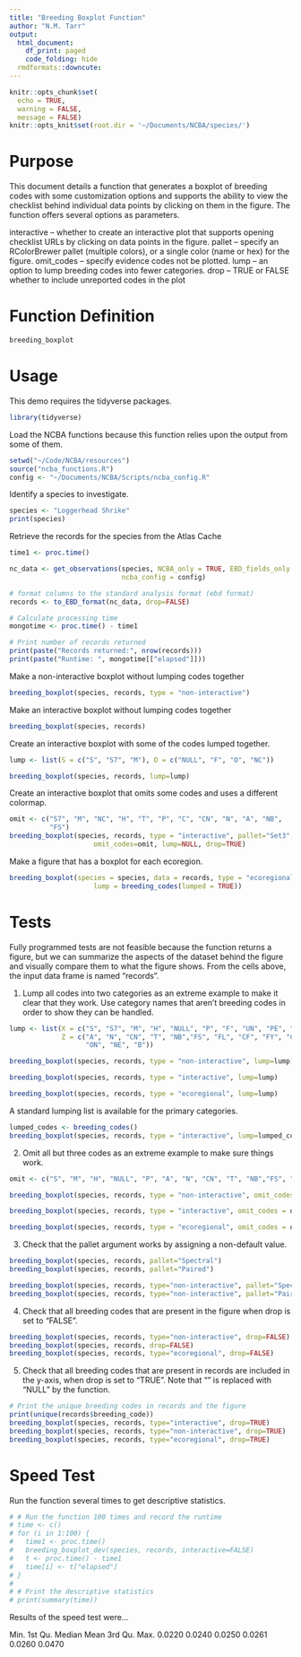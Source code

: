 ```yaml
---
title: "Breeding Boxplot Function"
author: "N.M. Tarr"
output: 
  html_document:
    df_print: paged
    code_folding: hide
  rmdformats::downcute:
---
```

```r
knitr::opts_chunk$set(
  echo = TRUE,
  warning = FALSE,
  message = FALSE)
knitr::opts_knit$set(root.dir = '~/Documents/NCBA/species/')
```

# Purpose
This document details a function that generates a boxplot of breeding codes with some customization options and supports the ability to view the checklist behind individual data points by clicking on them in the figure.  The function offers several options as parameters.

interactive -- whether to create an interactive plot that supports opening
   checklist URLs by clicking on data points in the figure.
pallet -- specify an RColorBrewer pallet (multiple colors), or a single
   color (name or hex) for the figure.
omit_codes -- specify evidence codes not be plotted.
lump -- an option to lump breeding codes into fewer categories.
drop -- TRUE or FALSE whether to include unreported codes in the plot

# Function Definition
```r
breeding_boxplot
```

# Usage
This demo requires the tidyverse packages.
```r
library(tidyverse)
```

Load the NCBA functions because this function relies upon the output from some of them.
```r
setwd("~/Code/NCBA/resources")
source("ncba_functions.R")
config <- "~/Documents/NCBA/Scripts/ncba_config.R"
```

Identify a species to investigate.
```r
species <- "Loggerhead Shrike"
print(species)
```

Retrieve the records for the species from the Atlas Cache
```r
time1 <- proc.time()

nc_data <- get_observations(species, NCBA_only = TRUE, EBD_fields_only = FALSE,
                            ncba_config = config)

# format columns to the standard analysis format (ebd format)
records <- to_EBD_format(nc_data, drop=FALSE)

# Calculate processing time
mongotime <- proc.time() - time1

# Print number of records returned
print(paste("Records returned:", nrow(records)))
print(paste("Runtime: ", mongotime[["elapsed"]]))
```

Make a non-interactive boxplot without lumping codes together
```r
breeding_boxplot(species, records, type = "non-interactive")
```

Make an interactive boxplot without lumping codes together
```r
breeding_boxplot(species, records)
```

Create an interactive boxplot with some of the codes lumped together.
```r
lump <- list(S = c("S", "S7", "M"), O = c("NULL", "F", "O", "NC"))

breeding_boxplot(species, records, lump=lump)
```

Create an interactive boxplot that omits some codes and uses a different colormap.
```r
omit <- c("S7", "M", "NC", "H", "T", "P", "C", "CN", "N", "A", "NB", 
          "FS")
breeding_boxplot(species, records, type = "interactive", pallet="Set3",
                     omit_codes=omit, lump=NULL, drop=TRUE)
```

Make a figure that has a boxplot for each ecoregion.
```r
breeding_boxplot(species = species, data = records, type = "ecoregional",
                     lump = breeding_codes(lumped = TRUE))
```


# Tests
Fully programmed tests are not feasible because the function returns a figure, but we can summarize the aspects of the dataset behind the figure and visually compare them to what the figure shows.  From the cells above, the input data frame is named "records".

1. Lump all codes into two categories as an extreme example to make it clear that they work. Use category names that aren't breeding codes in order to show they can be handled.
```r
lump <- list(X = c("S", "S7", "M", "H", "NULL", "P", "F", "UN", "PE", "NY"), 
             Z = c("A", "N", "CN", "T", "NB","FS", "FL", "CF", "FY", "C",
                   "ON", "NE", "B"))

breeding_boxplot(species, records, type = "non-interactive", lump=lump)

breeding_boxplot(species, records, type = "interactive", lump=lump)

breeding_boxplot(species, records, type = "ecoregional", lump=lump)


```

A standard lumping list is available for the primary categories.
```r
lumped_codes <- breeding_codes()
breeding_boxplot(species, records, type = "interactive", lump=lumped_codes)
```

2. Omit all but three codes as an extreme example to make sure things work.  
```r
omit <- c("S", "M", "H", "NULL", "P", "A", "N", "CN", "T", "NB","FS", "CF", "C")

breeding_boxplot(species, records, type = "non-interactive", omit_codes = omit)

breeding_boxplot(species, records, type = "interactive", omit_codes = omit)

breeding_boxplot(species, records, type = "ecoregional", omit_codes = omit)

```

3. Check that the pallet argument works by assigning a non-default value.
```r
breeding_boxplot(species, records, pallet="Spectral")
breeding_boxplot(species, records, pallet="Paired")

breeding_boxplot(species, records, type="non-interactive", pallet="Spectral")
breeding_boxplot(species, records, type="non-interactive", pallet="Paired")
```

4. Check that all breeding codes that are present in the figure when drop is set to "FALSE".
```r
breeding_boxplot(species, records, type="non-interactive", drop=FALSE)
breeding_boxplot(species, records, drop=FALSE)
breeding_boxplot(species, records, type="ecoregional", drop=FALSE)
```

5. Check that all breeding codes that are present in records are included in the y-axis, when drop is set to "TRUE".  Note that "" is replaced with "NULL" by the function.
```r
# Print the unique breeding codes in records and the figure
print(unique(records$breeding_code))
breeding_boxplot(species, records, type="interactive", drop=TRUE)
breeding_boxplot(species, records, type="non-interactive", drop=TRUE)
breeding_boxplot(species, records, type="ecoregional", drop=TRUE)

```

# Speed Test
Run the function several times to get descriptive statistics.
```r
# # Run the function 100 times and record the runtime
# time <- c()
# for (i in 1:100) {
#   time1 <- proc.time()
#   breeding_boxplot_dev(species, records, interactive=FALSE)
#   t <- proc.time() - time1
#   time[i] <- t["elapsed"]
# }
# 
# # Print the descriptive statistics
# print(summary(time))
```

Results of the speed test were...

 Min. 1st Qu.  Median    Mean 3rd Qu.    Max. 
0.0220  0.0240  0.0250  0.0261  0.0260  0.0470 